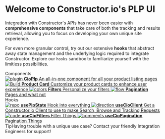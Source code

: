 
<Meta title="General/Introduction" />

<style>
  {`
    .subheading {
      --mediumdark: '#999999';
      font-weight: 700;
      font-size: 13px;
      color: #999;
      letter-spacing: 6px;
      line-height: 24px;
      text-transform: uppercase;
      margin-bottom: 12px;
      margin-top: 40px;
    }

    .link-list {
      display: grid;
      grid-template-columns: 1fr;
      grid-template-rows: 1fr 1fr;
      row-gap: 10px;
    }

    @media (min-width: 620px) {
      .link-list {
        row-gap: 20px;
        column-gap: 20px;
        grid-template-columns: 1fr 1fr;
      }
    }

    @media all and (-ms-high-contrast:none) {
    .link-list {
        display: -ms-grid;
        -ms-grid-columns: 1fr 1fr;
        -ms-grid-rows: 1fr 1fr;
      }
    }

    .link-item {
      display: block;
      padding: 20px;
      border: 1px solid #00000010;
      border-radius: 5px;
      transition: background 150ms ease-out, border 150ms ease-out, transform 150ms ease-out;
      color: #333333;
      display: flex;
      align-items: flex-start;
    }

    .link-item:hover {
      border-color: #1EA7FD50;
      transform: translate3d(0, -3px, 0);
      box-shadow: rgba(0, 0, 0, 0.08) 0 3px 10px 0;
    }

    .link-item:active {
      border-color: #1EA7FD;
      transform: translate3d(0, 0, 0);
    }

    .link-item strong {
      font-weight: 700;
      display: block;
      margin-bottom: 2px;
    }

    .link-item img {
      height: 40px;
      width: 40px;
      margin-right: 15px;
      flex: none;
    }

    .link-item span,
    .link-item p {
      margin: 0;
      font-size: 14px;
      line-height: 20px;
    }

    .tip {
      display: inline-block;
      border-radius: 1em;
      font-size: 11px;
      line-height: 12px;
      font-weight: 700;
      background: #E7FDD8;
      color: #66BF3C;
      padding: 4px 12px;
      margin-right: 10px;
      vertical-align: top;
    }

    .tip-wrapper {
      font-size: 13px;
      line-height: 20px;
      margin-top: 40px;
      margin-bottom: 40px;
    }

    .tip-wrapper code {
      font-size: 12px;
      display: inline-block;
    }
  `}
</style>

# Welcome to Constructor.io's PLP UI

Integration with Constructor's APIs has never been easier with **comprehensive components** that take care of both the tracking and results retrieval, 
allowing you to focus on developing your own unique site experience.

For even more granular control, try out our extensive **hooks** that abstract away state management and the underlying logic required to integrate Constructor.
Explore our `hooks` sandbox to familiarize yourself with the limitless possibilities.

<div className="subheading">Components</div>

<div className="link-list">
  <a
    className="link-item"
    href="./?path=/docs/components-CioPlp--documentation"
  >
    <img src={Plugin} alt="plugin" />
    <span>
      <strong>CioPlp</strong>
      An all-in-one component for all your product listing pages
    </span>
  </a>
  <a
    className="link-item"
    href="./?path=/docs/components-productcard--documentation"
  >
    <img src={StackAlt} alt="Build" />
    <span>
      <strong>Product Card</strong>
      Customize your product cards to enhance user experience
    </span>
  </a>
  <a
    className="link-item"
    href="./?path=/docs/components-productcard--documentation"
  >
    <img src={Colors} alt="colors" />
    <span>
      <strong>Filters</strong>
      Personalize your filters
    </span>
  </a>
  <a
    className="link-item"
    href="./?path=/docs/components-productcard--documentation"
  >
    <img src={Flow} alt="flow" />
    <span>
      <strong>Pagination</strong>
      Pages and what not
    </span>
  </a>
</div>

<div className="subheading">Hooks</div>

<div className="link-list">
  <a className="link-item" href="./?path=/docs/hooks-usecioclient--documentation" >
    <img src={Repo} alt="repo" />
    <span>
      <strong>usePlpState</strong>
      Hook into everything
    </span>
  </a>
  <a className="link-item" href="./?path=/docs/hooks-usecioclient--documentation" >
    <img src={Direction} alt="direction" />
    <span>
      <strong>useCioClient</strong>
      Get a Constructor.io Client to use to make Search, Browse and Tracking Requests
    </span>
  </a>
  <a className="link-item" href="./?path=/docs/hooks-usecioclient--documentation" >
    <img src={Code} alt="code" />
    <span>
      <strong>useCioFilters</strong>
      Filter Things
    </span>
  </a>
  <a className="link-item" href="./?path=/docs/hooks-usecioclient--documentation" >
    <img src={Comments} alt="comments" />
    <span>
      <strong>useCioPagination</strong>
      Pagination Things
    </span>
  </a>
</div>

<div className="tip-wrapper">
  <span className="tip">Tip</span>Having trouble with a unique use case? Contact your friendly Integration Engineers for support!
</div>
